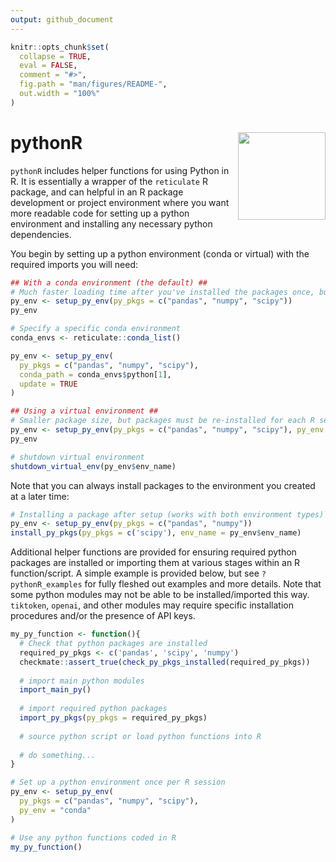 ```yaml
---
output: github_document
---
```


<!-- README.md is generated from README.Rmd. Please edit that file -->

```r
knitr::opts_chunk$set(
  collapse = TRUE,
  eval = FALSE,
  comment = "#>",
  fig.path = "man/figures/README-",
  out.width = "100%"
)
```

# pythonR <a href='https://github.com/barrettk/pythonR'><img src='man/figures/logo.png' align="right" height="140" /></a>

`pythonR` includes helper functions for using Python in R. It is essentially a wrapper of the `reticulate` R package, and can helpful in an R package development or project environment where you want more readable code for setting up a python environment and installing any necessary python dependencies.


You begin by setting up a python environment (conda or virtual) with the required imports you will need:
```r
## With a conda environment (the default) ##
# Much faster loading time after you've installed the packages once, but larger package size
py_env <- setup_py_env(py_pkgs = c("pandas", "numpy", "scipy"))
py_env

# Specify a specific conda environment
conda_envs <- reticulate::conda_list()

py_env <- setup_py_env(
  py_pkgs = c("pandas", "numpy", "scipy"),
  conda_path = conda_envs$python[1],
  update = TRUE
)

## Using a virtual environment ##
# Smaller package size, but packages must be re-installed for each R session
py_env <- setup_py_env(py_pkgs = c("pandas", "numpy", "scipy"), py_env = "virtual")
py_env

# shutdown virtual environment
shutdown_virtual_env(py_env$env_name)

```

Note that you can always install packages to the environment you created at a later time:
```r
# Installing a package after setup (works with both environment types)
py_env <- setup_py_env(py_pkgs = c("pandas", "numpy"))
install_py_pkgs(py_pkgs = c('scipy'), env_name = py_env$env_name)
```


Additional helper functions are provided for ensuring required python packages are installed or importing them at various stages within an R function/script. A simple example is provided below, but see `?pythonR_examples` for fully fleshed out examples and more details. Note that some python modules may not be able to be installed/imported this way. `tiktoken`, `openai`, and other modules may require specific installation procedures and/or the presence of API keys.


```r
my_py_function <- function(){
  # Check that python packages are installed
  required_py_pkgs <- c('pandas', 'scipy', 'numpy')
  checkmate::assert_true(check_py_pkgs_installed(required_py_pkgs))
  
  # import main python modules
  import_main_py()
  
  # import required python packages
  import_py_pkgs(py_pkgs = required_py_pkgs)
  
  # source python script or load python functions into R
  
  # do something...
}
```


```r
# Set up a python environment once per R session
py_env <- setup_py_env(
  py_pkgs = c("pandas", "numpy", "scipy"),
  py_env = "conda"
)

# Use any python functions coded in R
my_py_function()
```

